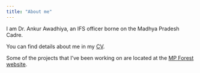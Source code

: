 ```yaml
---
title: "About me"
---
```


I am Dr. Ankur Awadhiya, an IFS officer borne on the Madhya Pradesh Cadre.

You can find details about me in my [CV](Resume_Dr_Ankur_Awadhiya_IFS.pdf).

Some of the projects that I've been working on are located at the [MP Forest website](http://intranet.mpforest.gov.in/Publicdomain/atlas/index.html).